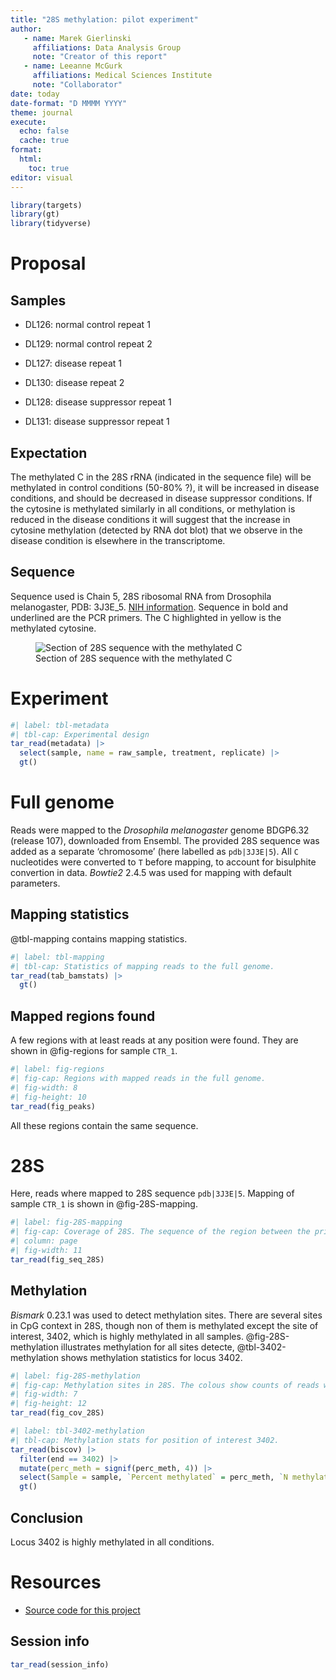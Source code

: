 ```yaml
---
title: "28S methylation: pilot experiment"
author:
   - name: Marek Gierlinski
     affiliations: Data Analysis Group
     note: "Creator of this report"
   - name: Leeanne McGurk
     affiliations: Medical Sciences Institute
     note: "Collaborator"
date: today
date-format: "D MMMM YYYY"
theme: journal
execute: 
  echo: false
  cache: true
format:
  html:
    toc: true
editor: visual
---
```


```r
library(targets)
library(gt)
library(tidyverse)
```


::: {.panel-tabset}

# Proposal

## Samples

 - DL126: normal control repeat 1
 - DL129: normal control repeat 2

 - DL127: disease repeat 1
 - DL130: disease repeat 2

 - DL128: disease suppressor repeat 1
 - DL131: disease suppressor repeat 1

## Expectation 

The methylated C in the 28S rRNA (indicated in the sequence file) will be methylated in control conditions (50-80% ?), it will be increased in disease conditions, and should be decreased in disease suppressor conditions. If the cytosine is methylated similarly in all conditions, or methylation is reduced in the disease conditions it will suggest that the increase in cytosine methylation (detected by RNA dot blot) that we observe in the disease condition is elsewhere in the transcriptome.

## Sequence

Sequence used is Chain 5, 28S ribosomal RNA from Drosophila melanogaster, PDB: 3J3E_5. [NIH information](https://www.ncbi.nlm.nih.gov/nucleotide/3J3E_5). Sequence in bold and underlined are the PCR primers. The C highlighted in yellow is the methylated cytosine. 

![Section of 28S sequence with the methylated C](images/methylated_c.png)


# Experiment

```r
#| label: tbl-metadata
#| tbl-cap: Experimental design
tar_read(metadata) |> 
  select(sample, name = raw_sample, treatment, replicate) |> 
  gt()
```

# Full genome

Reads were mapped to the *Drosophila melanogaster* genome BDGP6.32 (release 107), downloaded from Ensembl. The provided 28S sequence was added as a separate 'chromosome' (here labelled as `pdb|3J3E|5`). All `C` nucleotides were converted to `T` before mapping, to account for bisulphite convertion in data. *Bowtie2* 2.4.5 was used for mapping with default parameters.

## Mapping statistics

@tbl-mapping contains mapping statistics.

```r
#| label: tbl-mapping
#| tbl-cap: Statistics of mapping reads to the full genome.
tar_read(tab_bamstats) |> 
  gt()
```

## Mapped regions found

A few regions with at least reads at any position were found. They are shown in @fig-regions for sample `CTR_1`.

```r
#| label: fig-regions
#| fig-cap: Regions with mapped reads in the full genome.
#| fig-width: 8
#| fig-height: 10
tar_read(fig_peaks)
```

All these regions contain the same sequence.

# 28S

Here, reads where mapped to 28S sequence `pdb|3J3E|5`. Mapping of sample `CTR_1` is shown in @fig-28S-mapping. 

```r
#| label: fig-28S-mapping
#| fig-cap: Coverage of 28S. The sequence of the region between the primers is shown. Depth drops sharply outside primer regions.
#| column: page
#| fig-width: 11 
tar_read(fig_seq_28S) 
```

## Methylation

*Bismark* 0.23.1 was used to detect methylation sites. There are several sites in CpG context in 28S, though non of them is methylated except the site of interest, 3402, which is highly methylated in all samples. @fig-28S-methylation illustrates methylation for all sites detecte, @tbl-3402-methylation shows methylation statistics for locus 3402.


```r
#| label: fig-28S-methylation
#| fig-cap: Methylation sites in 28S. The colous show counts of reads with and without methylation.
#| fig-width: 7
#| fig-height: 12
tar_read(fig_cov_28S)
```



```r
#| label: tbl-3402-methylation
#| tbl-cap: Methylation stats for position of interest 3402.
tar_read(biscov) |>
  filter(end == 3402) |> 
  mutate(perc_meth = signif(perc_meth, 4)) |> 
  select(Sample = sample, `Percent methylated` = perc_meth, `N methylated` = n_meth, `N unmethylated` = n_unmeth) |> 
  gt()
```


## Conclusion

Locus 3402 is highly methylated in all conditions.


# Resources

 - [Source code for this project](https://github.com/bartongroup/MG_Methyl28S)

## Session info

```r
tar_read(session_info)
```

:::

